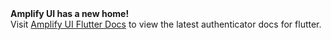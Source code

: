 <Callout warning={true}>
  <b>Amplify UI has a new home!</b>
  <br />
  Visit <a href="https://ui.docs.amplify.aws/flutter/components/authenticator" rel="noopener noreferrer" target="_blank">Amplify UI Flutter Docs</a> to
  view the latest authenticator docs for flutter.
</Callout>